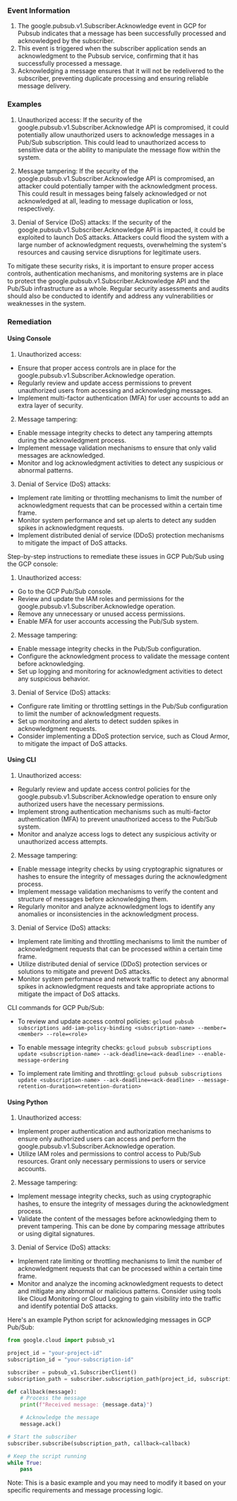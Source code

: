 
### Event Information

1. The google.pubsub.v1.Subscriber.Acknowledge event in GCP for Pubsub indicates that a message has been successfully processed and acknowledged by the subscriber.
2. This event is triggered when the subscriber application sends an acknowledgment to the Pubsub service, confirming that it has successfully processed a message.
3. Acknowledging a message ensures that it will not be redelivered to the subscriber, preventing duplicate processing and ensuring reliable message delivery.


### Examples

1. Unauthorized access: If the security of the google.pubsub.v1.Subscriber.Acknowledge API is compromised, it could potentially allow unauthorized users to acknowledge messages in a Pub/Sub subscription. This could lead to unauthorized access to sensitive data or the ability to manipulate the message flow within the system.

2. Message tampering: If the security of the google.pubsub.v1.Subscriber.Acknowledge API is compromised, an attacker could potentially tamper with the acknowledgment process. This could result in messages being falsely acknowledged or not acknowledged at all, leading to message duplication or loss, respectively.

3. Denial of Service (DoS) attacks: If the security of the google.pubsub.v1.Subscriber.Acknowledge API is impacted, it could be exploited to launch DoS attacks. Attackers could flood the system with a large number of acknowledgment requests, overwhelming the system's resources and causing service disruptions for legitimate users.

To mitigate these security risks, it is important to ensure proper access controls, authentication mechanisms, and monitoring systems are in place to protect the google.pubsub.v1.Subscriber.Acknowledge API and the Pub/Sub infrastructure as a whole. Regular security assessments and audits should also be conducted to identify and address any vulnerabilities or weaknesses in the system.

### Remediation

#### Using Console

1. Unauthorized access:
- Ensure that proper access controls are in place for the google.pubsub.v1.Subscriber.Acknowledge operation.
- Regularly review and update access permissions to prevent unauthorized users from accessing and acknowledging messages.
- Implement multi-factor authentication (MFA) for user accounts to add an extra layer of security.

2. Message tampering:
- Enable message integrity checks to detect any tampering attempts during the acknowledgment process.
- Implement message validation mechanisms to ensure that only valid messages are acknowledged.
- Monitor and log acknowledgment activities to detect any suspicious or abnormal patterns.

3. Denial of Service (DoS) attacks:
- Implement rate limiting or throttling mechanisms to limit the number of acknowledgment requests that can be processed within a certain time frame.
- Monitor system performance and set up alerts to detect any sudden spikes in acknowledgment requests.
- Implement distributed denial of service (DDoS) protection mechanisms to mitigate the impact of DoS attacks.

Step-by-step instructions to remediate these issues in GCP Pub/Sub using the GCP console:
1. Unauthorized access:
- Go to the GCP Pub/Sub console.
- Review and update the IAM roles and permissions for the google.pubsub.v1.Subscriber.Acknowledge operation.
- Remove any unnecessary or unused access permissions.
- Enable MFA for user accounts accessing the Pub/Sub system.

2. Message tampering:
- Enable message integrity checks in the Pub/Sub configuration.
- Configure the acknowledgment process to validate the message content before acknowledging.
- Set up logging and monitoring for acknowledgment activities to detect any suspicious behavior.

3. Denial of Service (DoS) attacks:
- Configure rate limiting or throttling settings in the Pub/Sub configuration to limit the number of acknowledgment requests.
- Set up monitoring and alerts to detect sudden spikes in acknowledgment requests.
- Consider implementing a DDoS protection service, such as Cloud Armor, to mitigate the impact of DoS attacks.

#### Using CLI

1. Unauthorized access:
- Regularly review and update access control policies for the google.pubsub.v1.Subscriber.Acknowledge operation to ensure only authorized users have the necessary permissions.
- Implement strong authentication mechanisms such as multi-factor authentication (MFA) to prevent unauthorized access to the Pub/Sub system.
- Monitor and analyze access logs to detect any suspicious activity or unauthorized access attempts.

2. Message tampering:
- Enable message integrity checks by using cryptographic signatures or hashes to ensure the integrity of messages during the acknowledgment process.
- Implement message validation mechanisms to verify the content and structure of messages before acknowledging them.
- Regularly monitor and analyze acknowledgment logs to identify any anomalies or inconsistencies in the acknowledgment process.

3. Denial of Service (DoS) attacks:
- Implement rate limiting and throttling mechanisms to limit the number of acknowledgment requests that can be processed within a certain time frame.
- Utilize distributed denial of service (DDoS) protection services or solutions to mitigate and prevent DoS attacks.
- Monitor system performance and network traffic to detect any abnormal spikes in acknowledgment requests and take appropriate actions to mitigate the impact of DoS attacks.

CLI commands for GCP Pub/Sub:
- To review and update access control policies:
  `gcloud pubsub subscriptions add-iam-policy-binding <subscription-name> --member=<member> --role=<role>`

- To enable message integrity checks:
  `gcloud pubsub subscriptions update <subscription-name> --ack-deadline=<ack-deadline> --enable-message-ordering`

- To implement rate limiting and throttling:
  `gcloud pubsub subscriptions update <subscription-name> --ack-deadline=<ack-deadline> --message-retention-duration=<retention-duration>`

#### Using Python

1. Unauthorized access:
- Implement proper authentication and authorization mechanisms to ensure only authorized users can access and perform the google.pubsub.v1.Subscriber.Acknowledge operation.
- Utilize IAM roles and permissions to control access to Pub/Sub resources. Grant only necessary permissions to users or service accounts.

2. Message tampering:
- Implement message integrity checks, such as using cryptographic hashes, to ensure the integrity of messages during the acknowledgment process.
- Validate the content of the messages before acknowledging them to prevent tampering. This can be done by comparing message attributes or using digital signatures.

3. Denial of Service (DoS) attacks:
- Implement rate limiting or throttling mechanisms to limit the number of acknowledgment requests that can be processed within a certain time frame.
- Monitor and analyze the incoming acknowledgment requests to detect and mitigate any abnormal or malicious patterns. Consider using tools like Cloud Monitoring or Cloud Logging to gain visibility into the traffic and identify potential DoS attacks.

Here's an example Python script for acknowledging messages in GCP Pub/Sub:

```python
from google.cloud import pubsub_v1

project_id = "your-project-id"
subscription_id = "your-subscription-id"

subscriber = pubsub_v1.SubscriberClient()
subscription_path = subscriber.subscription_path(project_id, subscription_id)

def callback(message):
    # Process the message
    print(f"Received message: {message.data}")

    # Acknowledge the message
    message.ack()

# Start the subscriber
subscriber.subscribe(subscription_path, callback=callback)

# Keep the script running
while True:
    pass
```

Note: This is a basic example and you may need to modify it based on your specific requirements and message processing logic.

